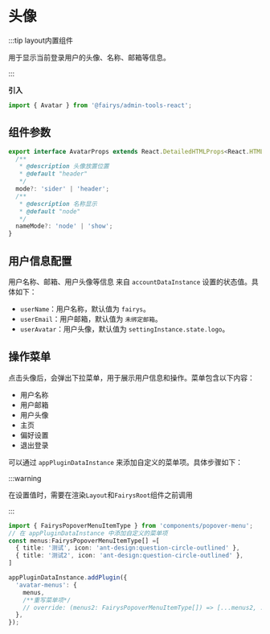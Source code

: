 # 头像

:::tip layout内置组件

用于显示当前登录用户的头像、名称、邮箱等信息。

:::

**引入**

```ts
import { Avatar } from '@fairys/admin-tools-react';
```

## 组件参数

```ts
export interface AvatarProps extends React.DetailedHTMLProps<React.HTMLAttributes<HTMLDivElement>, HTMLDivElement> {
  /**
   * @description 头像放置位置
   * @default "header"
   */
  mode?: 'sider' | 'header';
  /**
   * @description 名称显示
   * @default "node"
   */
  nameMode?: 'node' | 'show';
}

```

## 用户信息配置

用户名称、邮箱、用户头像等信息 来自 `accountDataInstance` 设置的状态值。具体如下：

- `userName`：用户名称，默认值为 `fairys`。
- `userEmail`：用户邮箱，默认值为 `未绑定邮箱`。
- `userAvatar`：用户头像，默认值为 `settingInstance.state.logo`。

## 操作菜单

点击头像后，会弹出下拉菜单，用于展示用户信息和操作。菜单包含以下内容：

- 用户名称
- 用户邮箱
- 用户头像
- 主页
- 偏好设置
- 退出登录

可以通过 `appPluginDataInstance` 来添加自定义的菜单项。具体步骤如下：

:::warning

在设置值时，需要在渲染`Layout`和`FairysRoot`组件之前调用

:::

```ts
import { FairysPopoverMenuItemType } from 'components/popover-menu';
// 在 appPluginDataInstance 中添加自定义的菜单项
const menus:FairysPopoverMenuItemType[] =[
  { title: '测试', icon: 'ant-design:question-circle-outlined' },
  { title: '测试2', icon: 'ant-design:question-circle-outlined' },
]

appPluginDataInstance.addPlugin({
  'avatar-menus': {
    menus,
    /**重写菜单项*/
    // override: (menus2: FairysPopoverMenuItemType[]) => [...menus2, ...menus],
  },
});

```